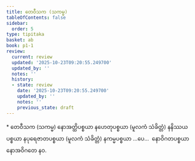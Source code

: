 ```yaml
---
title: တေဝီသက (သကမ္မ)
tableOfContents: false
sidebar:
  order: 5
type: tipitaka
basket: ab
book: p1-1
review:
  current: review
  updated: '2025-10-23T09:20:55.249700'
  updated_by: ''
  notes: ''
  history:
  - state: review
    date: '2025-10-23T09:20:55.249700'
    updated_by: ''
    notes: ''
    previous_state: draft
---
```



<ReviewStatus review={frontmatter.review} showDetails={true} />

<HypothesisAnnotation frontmatter={frontmatter} />

<DynamicBreadcrumb />

<Paragraph type="center" book="p1-1">
* တေဝီသက (သကမ္မ)
</Paragraph>

<Paragraph number="1264" book="p1-1">
နောအတ္ထိပစ္စယာ နဟေတုပစ္စယာ (မူလကံ သံခိတ္တံ) နနိဿယပစ္စယာ နပုရေဇာတပစ္စယာ (မူလကံ သံခိတ္တံ) နကမ္မပစ္စယာ …ပေ…  နောဝိဂတပစ္စယာ နောအဝိဂတေ နဝ.
</Paragraph>